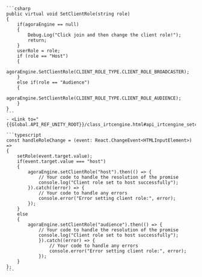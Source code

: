 <PlatformWrapper platform = "unity">
    
    ```csharp
    public virtual void SetClientRole(string role)
    {
        if(agoraEngine == null)
        {
            Debug.Log("Click join and then change the client role!");
            return;
        }
        userRole = role;
        if (role == "Host")
        {
            agoraEngine.SetClientRole(CLIENT_ROLE_TYPE.CLIENT_ROLE_BROADCASTER);
        }
        else if(role == "Audience")
        {
            agoraEngine.SetClientRole(CLIENT_ROLE_TYPE.CLIENT_ROLE_AUDIENCE);
        }
    }
    ```
    - <Link to="{{Global.API_REF_UNITY_ROOT}}/class_irtcengine.html#api_irtcengine_setclientrole">SetClientRole</Link>

</PlatformWrapper>
<PlatformWrapper platform="reactjs">

    ```typescript
    const handleRoleChange = (event: React.ChangeEvent<HTMLInputElement>) => 
    {
        setRole(event.target.value);
        if(event.target.value === "host")
        {
            agoraEngine.setClientRole("host").then(() => {
                // Your code to handle the resolution of the promise
                console.log("Client role set to host successfully");
            }).catch((error) => {
                // Your code to handle any errors
                console.error("Error setting client role:", error);
            });    
        }
        else
        {
            agoraEngine.setClientRole("audience").then(() => {
                // Your code to handle the resolution of the promise
                console.log("Client role set to host successfully");
                }).catch((error) => {
                    // Your code to handle any errors
                    console.error("Error setting client role:", error);
                });
        }
    };
    ```
</PlatformWrapper>